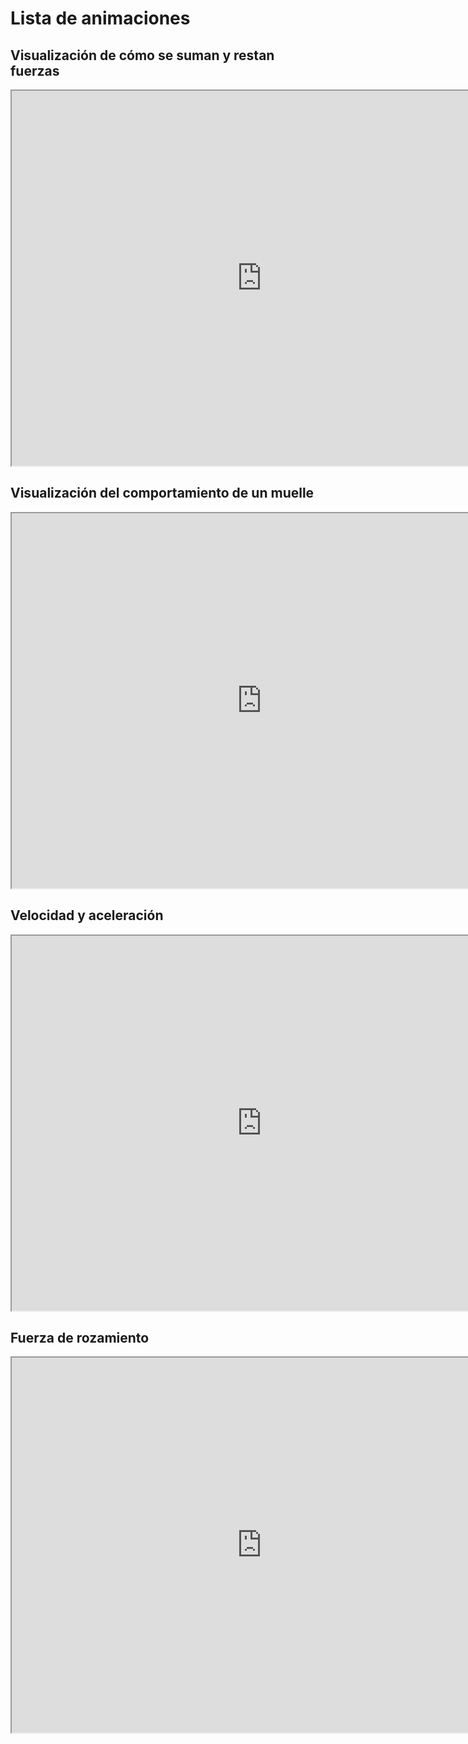 # Lista de animaciones {.unnumbered}

## Visualización de cómo se suman y restan fuerzas

<iframe src="https://phet.colorado.edu/sims/html/forces-and-motion-basics/latest/forces-and-motion-basics_en.html"
        width="800"
        height="600"
        allowfullscreen>
</iframe>

## Visualización del comportamiento de un muelle

<iframe src="https://phet.colorado.edu/sims/html/masses-and-springs/latest/masses-and-springs_en.html"
        width="800"
        height="600"
        allowfullscreen>
</iframe>

## Velocidad y aceleración

<iframe src="https://phet.colorado.edu/sims/cheerpj/moving-man/latest/moving-man.html?simulation=moving-man"
        width="800"
        height="600"
        allowfullscreen>
</iframe>

## Fuerza de rozamiento

<iframe src="https://phet.colorado.edu/sims/cheerpj/forces-1d/latest/forces-1d.html?simulation=forces-1d"
        width="800"
        height="600"
        allowfullscreen>
</iframe>